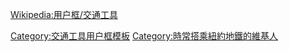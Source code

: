 {{Userbox
  |id=[[File:MTA New York City Subway logo.svg |80px]]
  |id-c=White
  |id-fc=White
  |id-s=14
  |info=這個用戶常以'''[[紐約地鐵|<span style="color:white;">紐約地鐵</span>]]'''代步
  |info-c=DarkBlue
  |info-fc=White
  |border-c= DarkBlue
  |info-s=10
  |border-s=1
}}<noinclude>
{{Clear}}
[[Wikipedia:用户框/交通工具]]
[[Category:交通工具用户框模板]]
</noinclude><includeonly>[[Category:時常搭乘紐約地鐵的維基人]]</includeonly>